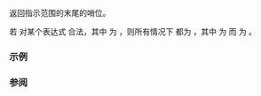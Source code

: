{{cpp/ranges/title|cend}}
{{cpp/ranges/navbar}}
{{dcl begin}}
{{dcl header|ranges}}
{{dcl header|iterator}}
{{dcl|notes={{mark custpt}}|since=c++20|1=
inline namespace /* 未指明 */ {
    inline constexpr /* 未指明 */ cend = /* 未指明 */;
}
}}
{{dcl h|调用签名}}
{{dcl|since=c++20|1=
template&lt; class T &gt;
    requires /* 见下文 */
constexpr /* see below */ auto cend( T&amp;&amp; t );
}}
{{dcl end}}

返回指示{{rev inl|until=c++23| const 限定的}}范围的末尾的{{rev inl|since=c++23|常量迭代器的}}哨位。

{{image|range-begin-end.svg}}

{{rrev multi|until1=c++23
|rev1=
令 {{tt|CT}}
* 若实参为左值（即 {{tt|T}} 为左值引用类型）则为 {{c|const std::remove_reference_t&lt;T&gt;&amp;}}，
* 否则为 {{c|const T}}。
对 {{tt|ranges::cend}} 的调用[[cpp/language/expressions#表达式等价|表达式等价]]于 {{c|ranges::end(static_cast&lt;CT&amp;&amp;&gt;(t))}}。
|rev2=
若实参为左值，或者 {{c|ranges::enable_borrowed_range&lt;std::remove_cv_t&lt;T&gt;&gt;}} 为 {{c|true}}，则对 {{tt|ranges::cend}} 的调用[[cpp/language/expressions#表达式等价|表达式等价]]于：
* {{c|std::const_sentinel&lt;decltype(U)&gt;(U)}} 对于某个表达式 {{c|U}} 等价于 {{box|{{c/core|ranges::end(}}{{rlpsi|/#possibly-const-range}}{{c/core|(t))}}}}。

所有其他情况下，对 {{tt|ranges::cend}} 的调用都非良构，并在调用出现于模板实例化的立即语境中时，会导致[[cpp/language/sfinae|代换失败]]。
}}

若 {{c|ranges::cend(e)}} 对某个表达式 {{c|e}} 合法，其中 {{c|decltype((e))}} 为 {{tt|T}}，则{{rev inl|until=c++23| {{tt|CT}} 实现 {{lc|std::ranges::range}}，且}}所有情况下 {{c|std::sentinel_for&lt;S, I&gt;}} 都为 {{c|true}}，其中 {{tt|S}} 为 {{c|decltype(ranges::cend(e))}} 而 {{tt|I}} 为 {{c|decltype(ranges::cbegin(e))}}。{{rev inl|since=c++23|此外，当 {{tt|S}} 实现 {{lconcept|input_iterator}} 时它也实现 {{rlpi|constant_range|constant-iterator}}。}}

{{cpp/ranges/cpo}}

===示例===
{{example
|
|code=
#include &lt;algorithm&gt;
#include &lt;iostream&gt;
#include &lt;ranges&gt;
#include &lt;vector&gt;

int main() 
{
    std::vector vec{3, 1, 4};
    int arr[]{5, 10, 15};

    assert(std::ranges::find(vec, 5) == std::ranges::cend(vec));
    assert(std::ranges::find(arr, 5) != std::ranges::cend(arr));
}
}}

===参阅===
{{dsc begin}}
{{dsc inc|cpp/ranges/dsc end}}
{{dsc inc|cpp/iterator/dsc end}}
{{dsc end}}

{{langlinks|de|en|es|ja|ru}}